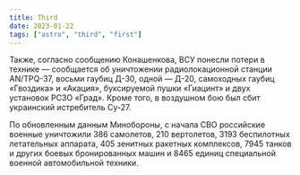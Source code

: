 ```yaml
---
title: Third
date: 2023-01-22
tags: ["astro", "third", "first"]
---
```


Также, согласно сообщению Конашенкова, ВСУ понесли потери в технике — сообщается об уничтожении радиолокационной станции AN/TPQ-37, восьми гаубиц Д-30, одной — Д-20, самоходных гаубиц «Гвоздика» и «Акация», буксируемой пушки «Гиацинт» и двух установок РСЗО «Град». Кроме того, в воздушном бою был сбит украинский истребитель Су-27.

По обновленным данным Минобороны, с начала СВО российские военные уничтожили 386 самолетов, 210 вертолетов, 3193 беспилотных летательных аппарата, 405 зенитных ракетных комплексов, 7945 танков и других боевых бронированных машин и 8465 единиц специальной военной автомобильной техники.
